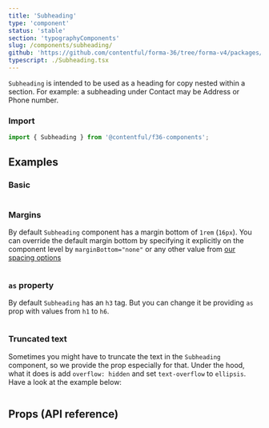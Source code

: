 ```yaml
---
title: 'Subheading'
type: 'component'
status: 'stable'
section: 'typographyComponents'
slug: /components/subheading/
github: 'https://github.com/contentful/forma-36/tree/forma-v4/packages/components/typography/src'
typescript: ./Subheading.tsx
---
```


`Subheading` is intended to be used as a heading for copy nested within a section. For example: a subheading under Contact may be Address or Phone number.

### Import

```js static=true
import { Subheading } from '@contentful/f36-components';
```

## Examples

### Basic

```jsx file=examples/SubheadingExample.tsx

```

### Margins

By default `Subheading` component has a margin bottom of `1rem` (`16px`). You can override the default margin bottom by specifying it explicitly on the component level by `marginBottom="none"` or any other value from [our spacing options](/tokens/spacing)

```jsx file=examples/SubheadingSpacingExample.tsx

```

### `as` property

By default `Subheading` has an `h3` tag. But you can change it be providing `as` prop with values from `h1` to `h6`.

```jsx file=examples/SubheadingTagExample.tsx

```

### Truncated text

Sometimes you might have to truncate the text in the `Subheading` component, so we provide the prop especially for that. Under the hood, what it does is add `overflow: hidden` and set `text-overflow` to `ellipsis`. Have a look at the example below:

```jsx file=examples/SubheadingTruncatedExample.tsx

```

## Props (API reference)

<Props of="Subheading" storybookPath="/story/typography-subheading--basic" />
